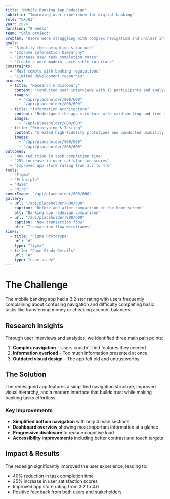 ```yaml
---
title: "Mobile Banking App Redesign"
subtitle: "Improving user experience for digital banking"
role: "UX/UI"
year: 2024
duration: "8 weeks"
team: "Solo project"
problem: "Users were struggling with complex navigation and unclear information hierarchy in the existing mobile banking app"
goals:
  - "Simplify the navigation structure"
  - "Improve information hierarchy"
  - "Increase user task completion rates"
  - "Create a more modern, accessible interface"
constraints:
  - "Must comply with banking regulations"
  - "Limited development resources"
process:
  - title: "Research & Discovery"
    content: "Conducted user interviews with 15 participants and analyzed app store reviews to understand pain points"
    images:
      - "/api/placeholder/800/600"
      - "/api/placeholder/800/600"
  - title: "Information Architecture"
    content: "Redesigned the app structure with card sorting and tree testing to improve findability"
    images:
      - "/api/placeholder/800/600"
  - title: "Prototyping & Testing"
    content: "Created high-fidelity prototypes and conducted usability testing with 8 users"
    images:
      - "/api/placeholder/800/600"
      - "/api/placeholder/800/600"
outcomes:
  - "40% reduction in task completion time"
  - "25% increase in user satisfaction scores"
  - "Improved app store rating from 3.2 to 4.6"
tools:
  - "Figma"
  - "Principle"
  - "Maze"
  - "Miro"
coverImage: "/api/placeholder/800/600"
gallery:
  - url: "/api/placeholder/800/600"
    caption: "Before and after comparison of the home screen"
    alt: "Banking app redesign comparison"
  - url: "/api/placeholder/800/600"
    caption: "New transaction flow"
    alt: "Transaction flow wireframes"
links:
  - title: "Figma Prototype"
    url: "#"
    type: "figma"
  - title: "Case Study Details"
    url: "#"
    type: "case-study"
---
```


# The Challenge

The mobile banking app had a 3.2 star rating with users frequently complaining about confusing navigation and difficulty completing basic tasks like transferring money or checking account balances.

## Research Insights

Through user interviews and analytics, we identified three main pain points:

1. **Complex navigation** - Users couldn't find features they needed
2. **Information overload** - Too much information presented at once
3. **Outdated visual design** - The app felt old and untrustworthy

## The Solution

The redesigned app features a simplified navigation structure, improved visual hierarchy, and a modern interface that builds trust while making banking tasks effortless.

### Key Improvements

- **Simplified bottom navigation** with only 4 main sections
- **Dashboard overview** showing most important information at a glance
- **Progressive disclosure** to reduce cognitive load
- **Accessibility improvements** including better contrast and touch targets

## Impact & Results

The redesign significantly improved the user experience, leading to:

- 40% reduction in task completion time
- 25% increase in user satisfaction scores
- Improved app store rating from 3.2 to 4.6
- Positive feedback from both users and stakeholders 
